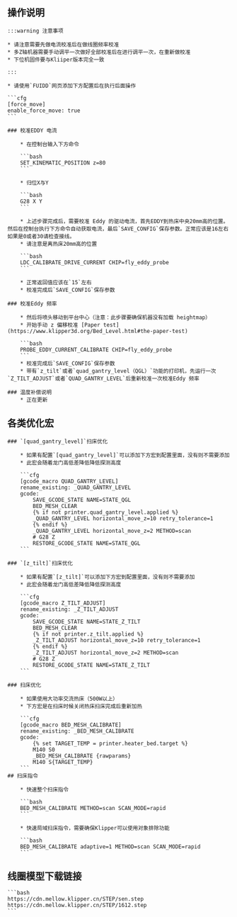 
## 操作说明

    :::warning 注意事项

    * 请注意需要先做电流校准后在做线圈频率校准
    * 多Z轴机器需要手动调平一次做好全部校准后在进行调平一次，在重新做校准
    * 下位机固件要与Kliiper版本完全一致

    :::

    * 请使用`FUIDD`网页添加下方配置后在执行后面操作

    ```cfg
    [force_move]
    enable_force_move: true
    ```

    ### 校准EDDY 电流

        * 在控制台输入下方命令

        ```bash
        SET_KINEMATIC_POSITION z=80
        ```

        * 归位X与Y

        ```bash
        G28 X Y
        ```

        * 上述步骤完成后，需要校准 Eddy 的驱动电流，首先EDDY到热床中央20mm高的位置。然后在控制台执行下方命令自动获取电流，最后`SAVE_CONFIG`保存参数。正常应该是16左右如果是0或者30请检查接线。
        * 请注意是离热床20mm高的位置

        ```bash
        LDC_CALIBRATE_DRIVE_CURRENT CHIP=fly_eddy_probe
        ```

        * 正常返回值应该在`15`左右
        * 校准完成后`SAVE_CONFIG`保存参数

    ### 校准Eddy 频率

        * 然后将喷头移动到平台中心（注意：此步骤要确保机器没有加载 heightmap）
        * 开始手动 z 偏移校准 [Paper test](https://www.klipper3d.org/Bed_Level.html#the-paper-test)

        ```bash
        PROBE_EDDY_CURRENT_CALIBRATE CHIP=fly_eddy_probe
        ```
        * 校准完成后`SAVE_CONFIG`保存参数
        * 带有`z_tilt`或者`quad_gantry_level（QGL）`功能的打印机，先运行一次`Z_TILT_ADJUST`或者`QUAD_GANTRY_LEVEL`后重新校准一次校准Eddy 频率

    ### 温度补偿说明
        * 正在更新

## 各类优化宏

    ### `[quad_gantry_level]`扫床优化

        * 如果有配置`[quad_gantry_level]`可以添加下方宏到配置里面，没有则不需要添加
        * 此宏会随着龙门高低差降低降低探测高度

        ```cfg
        [gcode_macro QUAD_GANTRY_LEVEL]
        rename_existing: _QUAD_GANTRY_LEVEL
        gcode:
            SAVE_GCODE_STATE NAME=STATE_QGL
            BED_MESH_CLEAR
            {% if not printer.quad_gantry_level.applied %}
            _QUAD_GANTRY_LEVEL horizontal_move_z=10 retry_tolerance=1
            {% endif %}
            _QUAD_GANTRY_LEVEL horizontal_move_z=2 METHOD=scan
            # G28 Z
            RESTORE_GCODE_STATE NAME=STATE_QGL
        ```

    ### `[z_tilt]`扫床优化

        * 如果有配置`[z_tilt]`可以添加下方宏到配置里面，没有则不需要添加
        * 此宏会随着龙门高低差降低降低探测高度

        ```cfg
        [gcode_macro Z_TILT_ADJUST]
        rename_existing: _Z_TILT_ADJUST
        gcode:
            SAVE_GCODE_STATE NAME=STATE_Z_TILT
            BED_MESH_CLEAR
            {% if not printer.z_tilt.applied %}
            _Z_TILT_ADJUST horizontal_move_z=10 retry_tolerance=1
            {% endif %}
            _Z_TILT_ADJUST horizontal_move_z=2 METHOD=scan
            # G28 Z
            RESTORE_GCODE_STATE NAME=STATE_Z_TILT
        ```

    ### 扫床优化

        * 如果使用大功率交流热床（500W以上）
        * 下方宏是在扫床时候关闭热床扫床完成后重新加热

        ```cfg
        [gcode_macro BED_MESH_CALIBRATE]
        rename_existing: _BED_MESH_CALIBRATE
        gcode:
            {% set TARGET_TEMP = printer.heater_bed.target %}
            M140 S0
            _BED_MESH_CALIBRATE {rawparams}
            M140 S{TARGET_TEMP}
        ```
    ## 扫床指令
    
        * 快速整个扫床指令

        ```bash
        BED_MESH_CALIBRATE METHOD=scan SCAN_MODE=rapid
        ```

        * 快速局域扫床指令，需要确保Klipper可以使用对象排除功能

        ```bash
        BED_MESH_CALIBRATE adaptive=1 METHOD=scan SCAN_MODE=rapid
        ```

## 线圈模型下载链接

    ```bash
    https://cdn.mellow.klipper.cn/STEP/sen.step
    https://cdn.mellow.klipper.cn/STEP/1612.step
    ```
